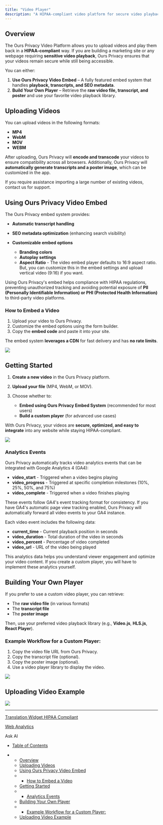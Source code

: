 ```yaml
---
title: "Video Player"
description: "A HIPAA-compliant video platform for secure video playback, transcripts, and SEO optimization."
---
```


## Overview

The Ours Privacy Video Platform allows you to upload videos and play them back in a **HIPAA-compliant** way. If you are building a marketing site or any webpage requiring **sensitive video playback**, Ours Privacy ensures that your videos remain secure while still being accessible.

You can either:

1. **Use Ours Privacy Video Embed** – A fully featured embed system that handles **playback, transcripts, and SEO metadata**.
2. **Build Your Own Player** – Retrieve the **raw video file, transcript, and poster** and use your favorite video playback library.

## Uploading Videos

You can upload videos in the following formats:

* **MP4**
* **WebM**
* **MOV**
* **WEBM**

After uploading, Ours Privacy will **encode and transcode** your videos to ensure compatibility across all browsers. Additionally, Ours Privacy will **automatically generate transcripts and a poster image**, which can be customized in the app.

If you require assistance importing a large number of existing videos, contact us for support.

## Using Ours Privacy Video Embed

The Ours Privacy embed system provides:

* **Automatic transcript handling**

* **SEO metadata optimization** (enhancing search visibility)

* **Customizable embed options**

  * **Branding colors**
  * **Autoplay settings**
  * **Aspect Ratio** - The video embed player defaults to 16:9 aspect ratio. But, you can customize this in the embed settings and upload vertical video (9:16) if you want.

Using Ours Privacy's embed helps compliance with HIPAA regulations, preventing unauthorized tracking and avoiding potential exposure of **PII (Personally Identifiable Information) or PHI (Protected Health Information)** to third-party video platforms.

### How to Embed a Video

1. Upload your video to Ours Privacy.
2. Customize the embed options using the form builder.
3. Copy the **embed code** and paste it into your site.

The embed system **leverages a CDN** for fast delivery and has **no rate limits**.

![](/images/docs/e1dc964a5f6b90db1f2578c3e92f5242a2d67a6d0f11988b5caba72256d7e2ff-Xnapper-2025-02-17-14.14.44.jpg)

## Getting Started

1. **Create a new video** in the Ours Privacy platform.

2. **Upload your file** (MP4, WebM, or MOV).

3. Choose whether to:

   * **Embed using Ours Privacy Embed System** (recommended for most users)
   * **Build a custom player** (for advanced use cases)

With Ours Privacy, your videos are **secure, optimized, and easy to integrate** into any website while staying HIPAA-compliant.

![](/images/docs/e6c786b7f2e347e3aa56b0ad6efdc5a22bd04194b4da5f809a77943e23279efc-Xnapper-2025-02-17-14.23.09.jpg)

### Analytics Events

Ours Privacy automatically tracks video analytics events that can be integrated with Google Analytics 4 (GA4):

* **video\_start** - Triggered when a video begins playing
* **video\_progress** - Triggered at specific completion milestones (10%, 25%, 50%, and 75%)
* **video\_complete** - Triggered when a video finishes playing

These events follow GA4's event tracking format for consistency. If you have GA4's automatic page view tracking enabled, Ours Privacy will automatically forward all video events to your GA4 instance.

Each video event includes the following data:

* **current\_time** - Current playback position in seconds
* **video\_duration** - Total duration of the video in seconds
* **video\_percent** - Percentage of video completed
* **video\_url** - URL of the video being played

This analytics data helps you understand viewer engagement and optimize your video content. If you create a custom player, you will have to implement these analytics yourself.

## Building Your Own Player

If you prefer to use a custom video player, you can retrieve:

* The **raw video file** (in various formats)
* The **transcript file**
* The **poster image**

Then, use your preferred video playback library (e.g., **Video.js**, **HLS.js**, **React Player**).

### Example Workflow for a Custom Player:

1. Copy the video file URL from Ours Privacy.
2. Copy the transcript file (optional).
3. Copy the poster image (optional).
4. Use a video player library to display the video.

![](/images/docs/a5357fc33060a50736bbe89612f88cb618e0202e5e7dab896f8d30985442085d-Xnapper-2025-02-17-14.13.31.jpg)

## Uploading Video Example

![](/images/docs/cd05975e692ce45a9246b9a3ab1b398dca19ac83d0be9e56d203ef8a5326af68-Xnapper-2025-02-17-14.09.53.jpg)

***

[Translation Widget HIPAA Compliant](/docs/translate)

[Web Analytics](/docs/web-analytics)

Ask AI

* [Table of Contents](#)

* * [Overview](#overview)
  * [Uploading Videos](#uploading-videos)
  * [Using Ours Privacy Video Embed](#using-ours-privacy-video-embed)
  * * [How to Embed a Video](#how-to-embed-a-video)
  * [Getting Started](#getting-started)
  * * [Analytics Events](#analytics-events)
  * [Building Your Own Player](#building-your-own-player)
  * * [Example Workflow for a Custom Player:](#example-workflow-for-a-custom-player)
  * [Uploading Video Example](#uploading-video-example)
